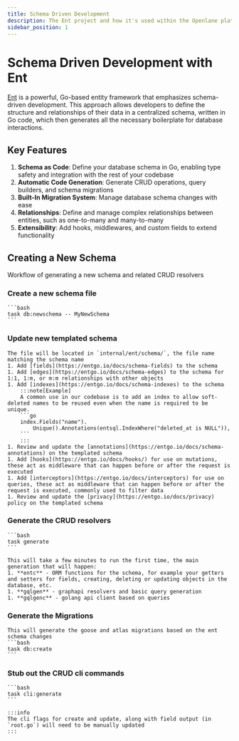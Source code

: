 ```yaml
---
title: Schema Driven Development
description: The Ent project and how it's used within the Openlane platform
sidebar_position: 1
---
```


# Schema Driven Development with Ent

[Ent](https://entgo.io/docs/getting-started) is a powerful, Go-based entity framework that emphasizes schema-driven development.
This approach allows developers to define the structure and relationships of their data in a centralized schema,
written in Go code, which then generates all the necessary boilerplate for database interactions.

## Key Features
1. **Schema as Code**: Define your database schema in Go, enabling type safety and integration with the rest of your codebase
1. **Automatic Code Generation**: Generate CRUD operations, query builders, and schema migrations
1. **Built-In Migration System**: Manage database schema changes with ease
1. **Relationships**: Define and manage complex relationships between entities, such as one-to-many and many-to-many
1. **Extensibility**: Add hooks, middlewares, and custom fields to extend functionality

## Creating a New Schema

Workflow of generating a new schema and related CRUD resolvers

### Create a new schema file
    ```bash
    task db:newschema -- MyNewSchema
    ```
### Update new templated schema
    The file will be located in `internal/ent/schema/`, the file name matching the schema name
    1. Add [fields](https://entgo.io/docs/schema-fields) to the schema
    1. Add [edges](https://entgo.io/docs/schema-edges) to the schema for 1:1, 1:m, or m:m relationships with other objects
    1. Add [indexes](https://entgo.io/docs/schema-indexes) to the schema
        :::note[Example]
        A common use in our codebase is to add an index to allow soft-deleted names to be reused even when the name is required to be unique.
        ```go
        index.Fields("name").
			Unique().Annotations(entsql.IndexWhere("deleted_at is NULL")),
        ```
        :::    
    1. Review and update the [annotations](https://entgo.io/docs/schema-annotations) on the templated schema
    1. Add [hooks](https://entgo.io/docs/hooks/) for use on mutations, these act as middleware that can happen before or after the request is executed
    1. Add [interceptors](https://entgo.io/docs/interceptors) for use on queries, these act as middleware that can happen before or after the request is executed, commonly used to filter data
    1. Review and update the [privacy](https://entgo.io/docs/privacy) policy on the templated schema

### Generate the CRUD resolvers
    ```bash
    task generate
    ```

    This will take a few minutes to run the first time, the main generation that will happen:
    1. **entc** - ORM functions for the schema, for example your getters and setters for fields, creating, deleting or updating objects in the database, etc.
    1. **gqlgen** - graphapi resolvers and basic query generation
    1. **gqlgenc** - golang api client based on queries

### Generate the Migrations
    This will generate the goose and atlas migrations based on the ent schema changes
    ```bash
    task db:create
    ```
### Stub out the CRUD cli commands
    ```bash
    task cli:generate
    ```

    :::info
    The cli flags for create and update, along with field output (in `root.go`) will need to be manually updated
    :::
